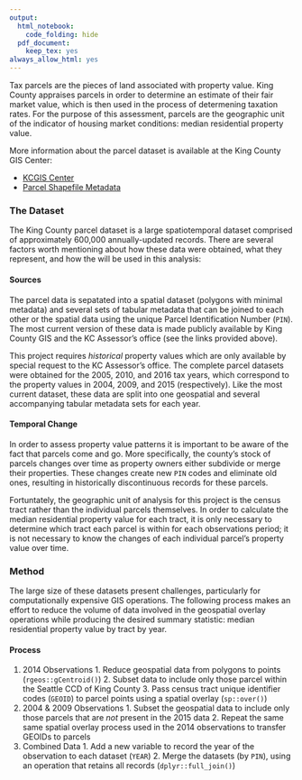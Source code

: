 ```yaml
---
output:
  html_notebook:
    code_folding: hide
  pdf_document:
    keep_tex: yes
always_allow_html: yes
---
```



Tax parcels are the pieces of land associated with property value. King County appraises parcels in order to determine an estimate of their fair market value, which is then used in the process of determening taxation rates. For the purpose of this assessment, parcels are the geographic unit of the indicator of housing market conditions: median residential property value. 

More information about the parcel dataset is available at the King County GIS Center:

  * [KCGIS Center](http://www.kingcounty.gov/operations/GIS/GISData.aspx)
  * [Parcel Shapefile Metadata](http://www5.kingcounty.gov/sdc/Metadata.aspx?Layer=parcel)

### The Dataset {-}

The King County parcel dataset is a large spatiotemporal dataset comprised of approximately 600,000 annually-updated records. There are several factors worth mentioning about how these data were obtained, what they represent, and how the will be used in this analysis:

#### Sources {-}
The parcel data is sepatated into a spatial dataset (polygons with minimal metadata) and several sets of tabular metadata that can be joined to each other or the spatial data using the unique Parcel Identification Number (`PIN`). The most current version of these data is made publicly available by King County GIS and the KC Assessor's office (see the links provided above).

This project requires _historical_ property values which are only available by special request to the KC Assessor's office. The complete parcel datasets were obtained for the 2005, 2010, and 2016 tax years, which correspond to the property values in 2004, 2009, and 2015 (respectively). Like the most current dataset, these data are split into one geospatial and several accompanying tabular metadata sets for each year.

#### Temporal Change {-}
In order to assess property value patterns it is important to be aware of the fact that parcels come and go. More specifically, the county's stock of parcels changes over time as property owners either subdivide or merge their properties. These changes create new `PIN` codes and eliminate old ones, resulting in historically discontinuous records for these parcels. 

Fortuntately, the geographic unit of analysis for this project is the census tract rather than the individual parcels themselves. In order to calculate the median residential property value for each tract, it is only necessary to determine which tract each parcel is within for each observations period; it is not necessary to know the changes of each individual parcel's property value over time.

### Method {-}
The large size of these datasets present challenges, particularly for computationally expensive GIS operations. The following process makes an effort to reduce the volume of data involved in the geospatial overlay operations while producing the desired summary statistic: median residential property value by tract by year.

#### Process {-}

  1. 2014 Observations
    1. Reduce geospatial data from polygons to points (`rgeos::gCentroid()`)
    2. Subset data to include only those parcel within the Seattle CCD of King County
    3. Pass census tract unique identifier codes (`GEOID`) to parcel points using a spatial overlay (`sp::over()`)
  2. 2004 & 2009 Observations
    1. Subset the geospatial data to include only those parcels that are _not_ present in the 2015 data
    2. Repeat the same same spatial overlay process used in the 2014 observations to transfer GEOIDs to parcels
  3. Combined Data
    1. Add a new variable to record the year of the observation to each dataset (`YEAR`)
    2. Merge the datasets (by `PIN`), using an operation that retains all records (`dplyr::full_join()`)



